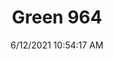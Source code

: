 ---
width: 1333
height: 2000
title: Green 964
description: Beautiful Green 964 in Dripping Springs, TX
date: 6/12/2021 10:54:17 AM
cameraMake: Sony
cameraModel: ILCE-7M3
lens: ZEISS Batis 2/40 CF
settingsfStop: f/2
settingsISO: ISO 100
settingsShutter: 1/1250
settingsFocalLength: 40 mm
---